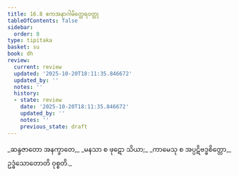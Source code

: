 ```yaml
---
title: 16.8 ဧကအနာဂါမိတ္ထေရဝတ္ထု
tableOfContents: false
sidebar:
  order: 8
type: tipitaka
basket: su
book: dh
review:
  current: review
  updated: '2025-10-20T18:11:35.846672'
  updated_by: ''
  notes: ''
  history:
  - state: review
    date: '2025-10-20T18:11:35.846672'
    updated_by: ''
    notes: ''
    previous_state: draft
---
```



<DynamicBreadcrumb />


<ReviewStatus review={frontmatter.review} showDetails={true} />

<HypothesisAnnotation frontmatter={frontmatter} />

<Division number="218" book="dh" e="ch" v="18" p="45">

<Paragraph number="236" type="verses" book="dh">
_ဆန္ဒဇာတော အနက္ခာတေ,_  
_မနသာ စ ဖုဋော သိယာ;_  
_ကာမေသု စ အပ္ပဋိဗဒ္ဓစိတ္တော,_  
ဥဒ္ဓံသောတောတိ ဝုစ္စတိ._
</Paragraph>
</Division>